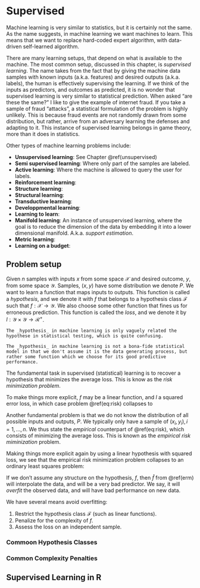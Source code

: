 # Supervised {#supervised}

Machine learning is very similar to statistics, but it is certainly not the same.
As the name suggests, in machine learning we want machines to learn.
This means that we want to replace hard-coded expert algorithm, with data-driven self-learned algorithm.

There are many learning setups, that depend on what is available to the machine. 
The most common setup, discussed in this chapter, is _supervised learning_.
The name takes from the fact that by giving the machine data samples with known inputs (a.k.a. features) and desired outputs (a.k.a. labels), the human is effectively supervising the learning. 
If we think of the inputs as predictors, and outcomes as predicted, it is no wonder that supervised learning is very similar to statistical prediction.
When asked "are these the same?" I like to give the example of internet fraud.
If you take a sample of fraud "attacks", a statistical formulation of the problem is highly unlikely. 
This is because fraud events are not randomly drawn from some distribution, but rather, arrive from an adversary learning the defenses and adapting to it. 
This instance of supervised learning belongs in game theory, more than it does in statistics. 

Other types of machine learning problems include:

- __Unsupervised learning__: See Chapter \@ref(unsupervised)
- __Semi supervised learning__: Where only part of the samples are labeled.  
- __Active learning__: Where the machine is allowed to query the user for labels. 
- __Reinforcement learning__:  
- __Structure learning__: 
- __Structural learning__: 
- __Transductive learning__:
- __Developpmental learning__:
- __Learning to learn__:
- __Manifold learning__: An instance of unsupervised learning, where the goal is to reduce the dimension of the data by embedding it into a lower dimensional manifold. A.k.a. _support estimation_.
- __Metric learning__:
- __Learning on a budget__:




## Problem setup

Given $n$ samples with inputs $x$ from some space $\mathcal{X}$ and desired outcome, $y$, from some space $\mathcal{Y}$.
Samples, $(x,y)$ have some distribution we denote $P$.
We want to learn a function that maps inputs to outputs. 
This function is called a _hypothesis_, and we denote it with $f$ that belongs to a hypothesis class $\mathcal{F}$ such that $f:\mathcal{X} \to \mathcal{Y}$.
We also choose some other function that fines us for erroneous prediction.
This function is called the _loss_, and we denote it by $l:\mathcal{Y}\times \mathcal{Y} \to \mathcal{R}^+$.

```remark
The _hypothesis_ in machine learning is only vaguely related the hypothese in statistical testing, which is quite confusing.
```

```remark
The _hypothesis_ in machine learning is not a bona-fide statistical model in that we don't assume it is the data generating process, but rather some function which we choose for its good predictive performance. 
```


The fundamental task in supervised (statistical) learning is to recover a hypothesis that minimizes the average loss. 
This is know as the _risk minimization problem_.
\begin{align}
  f^* := argmin_f \{ E_P[l(f(x),y)] \}
  (\#eq:risk)  
\end{align}

To make things more explicit, $f$ may be a linear function, and $l$ a squared error loss, in which case problem \@ref(eq:risk) collapses to 
\begin{align}
  f^* := argmin_\beta \{ E_P[(x'\beta-y)^2] \}
\end{align}

Another fundamental problem is that we do not know the distribution of all possible inputs and outputs, $P$.
We typically only have a sample of $(x_i,y_i), i=1,\dots,n$.
We thus state the _empirical_ counterpart of \@ref(eq:risk), which consists of minimizing the average loss.
This is known as the _empirical risk miminization_ problem.
\begin{align}
  \hat f := argmin_f \{ \sum_i l(f(x_i),y_i) \}
  (\#eq:erm)  
\end{align}

Making things more explicit again by using a linear hypothesis with squared loss, we see that the empirical risk minimization problem collapses to an ordinary least squares problem:
\begin{align}
  \hat f := argmin_\beta \{ \sum_i (x_\beta-y_i)^2 \}
\end{align}

If we don't assume any structure on the hypothesis, $f$, then $\hat f$ from \@ref(erm) will interpolate the data, and will be a very bad predictor. 
We say, it will _overfit_ the observed data, and will have bad performance on new data.

We have several means avoid overfitting:

1. Restrict the hypothesis class $\mathcal{F}$ (such as linear functions).
1. Penalize for the complexity of $f$.
1. Assess the loss on an independent sample. 

### Commoon Hypothesis Classes


### Common Complexity Penalties


## Supervised Learning in R

